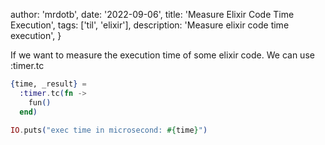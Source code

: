 
  author: 'mrdotb',
  date: '2022-09-06',
  title: 'Measure Elixir Code Time Execution',
  tags: ['til', 'elixir'],
  description: 'Measure elixir code time execution',
}


If we want to measure the execution time of some elixir code.
We can use :timer.tc

```elixir
{time, _result} =
  :timer.tc(fn ->
    fun()
  end)

IO.puts("exec time in microsecond: #{time}")
```
